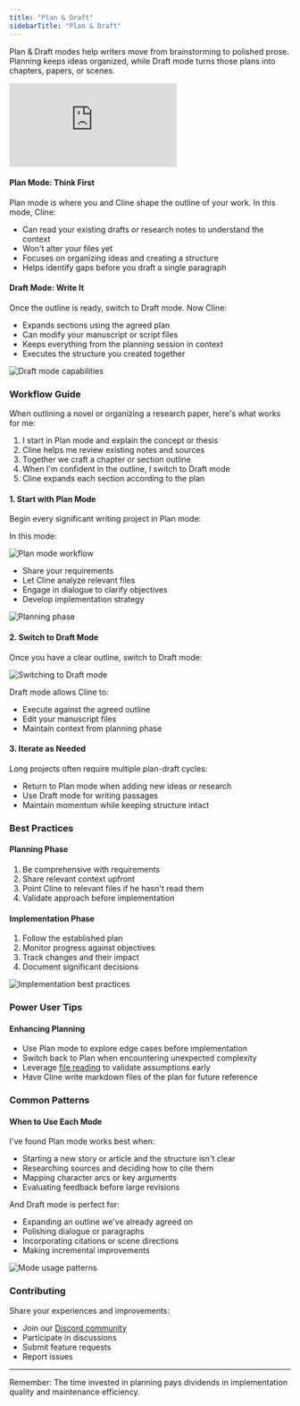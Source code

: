 ```yaml
---
title: "Plan & Draft"
sidebarTitle: "Plan & Draft"
---
```


Plan & Draft modes help writers move from brainstorming to polished prose. Planning keeps ideas organized, while Draft mode turns those plans into chapters, papers, or scenes.

<Frame>
	<iframe
		style={{ width: "100%", aspectRatio: "16/9" }}
		src="https://www.youtube.com/embed/b7o6URFPp64"
		title="YouTube video player"
		frameBorder="0"
		allow="accelerometer; autoplay; clipboard-write; encrypted-media; gyroscope; picture-in-picture; web-share"
		allowFullScreen></iframe>
</Frame>

#### Plan Mode: Think First

Plan mode is where you and Cline shape the outline of your work. In this mode, Cline:

-   Can read your existing drafts or research notes to understand the context
-   Won't alter your files yet
-   Focuses on organizing ideas and creating a structure
-   Helps identify gaps before you draft a single paragraph

#### Draft Mode: Write It

Once the outline is ready, switch to Draft mode. Now Cline:

-   Expands sections using the agreed plan
-   Can modify your manuscript or script files
-   Keeps everything from the planning session in context
-   Executes the structure you created together

<Frame>
        <img src="https://storage.googleapis.com/cline_public_images/docs/assets/image%20(5).png" alt="Draft mode capabilities" />
</Frame>

### Workflow Guide

When outlining a novel or organizing a research paper, here's what works for me:

1. I start in Plan mode and explain the concept or thesis
2. Cline helps me review existing notes and sources
3. Together we craft a chapter or section outline
4. When I'm confident in the outline, I switch to Draft mode
5. Cline expands each section according to the plan

#### 1. Start with Plan Mode

Begin every significant writing project in Plan mode:

In this mode:

<Frame>
        <img src="https://storage.googleapis.com/cline_public_images/docs/assets/image%20(5)%20(1).png" alt="Plan mode workflow" />
</Frame>

-   Share your requirements
-   Let Cline analyze relevant files
-   Engage in dialogue to clarify objectives
-   Develop implementation strategy

<Frame>
	<img
		src="https://storage.googleapis.com/cline_public_images/docs/assets/image%20(2)%20(1)%20(1)%20(1).png"
		alt="Planning phase"
	/>
</Frame>

#### 2. Switch to Draft Mode

Once you have a clear outline, switch to Draft mode:

<Frame>
        <img src="https://storage.googleapis.com/cline_public_images/docs/assets/switching-to-act.gif" alt="Switching to Draft mode" />
</Frame>

Draft mode allows Cline to:

-   Execute against the agreed outline
-   Edit your manuscript files
-   Maintain context from planning phase

#### 3. Iterate as Needed

Long projects often require multiple plan-draft cycles:

-   Return to Plan mode when adding new ideas or research
-   Use Draft mode for writing passages
-   Maintain momentum while keeping structure intact

### Best Practices

#### Planning Phase

1. Be comprehensive with requirements
2. Share relevant context upfront
3. Point Cline to relevant files if he hasn't read them
4. Validate approach before implementation

#### Implementation Phase

1. Follow the established plan
2. Monitor progress against objectives
3. Track changes and their impact
4. Document significant decisions

<Frame>
	<img
		src="https://storage.googleapis.com/cline_public_images/docs/assets/image%20(3)%20(1).png"
		alt="Implementation best practices"
	/>
</Frame>

### Power User Tips

#### Enhancing Planning

-   Use Plan mode to explore edge cases before implementation
-   Switch back to Plan when encountering unexpected complexity
-   Leverage [file reading](/features/at-mentions/file-mentions) to validate assumptions early
-   Have Cline write markdown files of the plan for future reference

### Common Patterns

#### When to Use Each Mode

I've found Plan mode works best when:

-   Starting a new story or article and the structure isn't clear
-   Researching sources and deciding how to cite them
-   Mapping character arcs or key arguments
-   Evaluating feedback before large revisions

And Draft mode is perfect for:

-   Expanding an outline we've already agreed on
-   Polishing dialogue or paragraphs
-   Incorporating citations or scene directions
-   Making incremental improvements

<Frame>
	<img src="https://storage.googleapis.com/cline_public_images/docs/assets/image%20(6).png" alt="Mode usage patterns" />
</Frame>

### Contributing

Share your experiences and improvements:

-   Join our [Discord community](https://discord.gg/cline)
-   Participate in discussions
-   Submit feature requests
-   Report issues

---

Remember: The time invested in planning pays dividends in implementation quality and maintenance efficiency.

